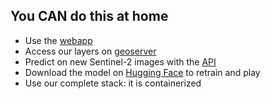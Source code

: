 ## You CAN do this at home
- Use the [webapp](presentation/src/pitch/img/looking_for_use_cases.png)
- Access our layers on [geoserver](https://geoserver-hachathon2025.lab.sspcloud.fr/geoserver)
- Predict on new Sentinel-2 images with the [API](https://hackathon-ntts-2025.lab.sspcloud.fr/docs) 
- Download the model on [Hugging Face](https://huggingface.co/InseeFrLab/hackathon-ntts-2025-segmentation/blob/main/README.md) to retrain and play 
- Use our complete stack: it is containerized
